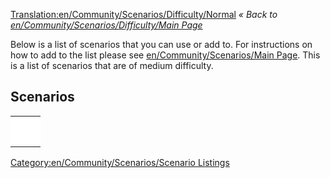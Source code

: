 [[Translation:en/Community/Scenarios/Difficulty/Normal]]
''« Back to [[en/Community/Scenarios/Difficulty/Main Page]]''

[[Category:en/Community/Scenarios/Scenario Listings]]

Below is a list of scenarios that you can use or add to. For instructions on how to add to the list please see [[en/Community/Scenarios/Main Page]]. This is a list of scenarios that are of medium difficulty.

==Scenarios==

{|
|-
|style="border:none;background:white"|
{{Page:en/Community/Scenarios/Islands}}

|style="border:none;background:white"|
{{Page:en/Community/Scenarios/Echo}}

|style="border:none;background:white"|
{{Page:en/Community/Scenarios/Water and Mountains}}

|-
|style="border:none;background:white"|
{{Page:en/Community/Scenarios/Snowy Highlands}}

|style="border:none;background:white"|
{{Page:en/Community/Scenarios/The Isles}}

|style="border:none;background:white"|
{{Page:en/Community/Scenarios/Tropical River}}

|-
|style="border:none;background:white"|
{{Page:en/Community/Scenarios/Iceland}}

|style="border:none;background:white"|
{{Page:en/Community/Scenarios/Land of Floods}}

|style="border:none;background:white"|
{{Page:en/Community/Scenarios/Chatham Islands}}

|-
|style="border:none;background:white"|
{{Page:en/Community/Scenarios/Denmark}}

|style="border:none;background:white"|
{{Page:en/Community/Scenarios/Europe}}

|style="border:none;background:white"|
{{Page:en/Community/Scenarios/Alexander to Karthoum}}

|-
|style="border:none;background:white"|
{{Page:en/Community/Scenarios/Climb up the Mountains}}

|style="border:none;background:white"|
{{Page:en/Community/Scenarios/(Don't) Hurt Your Eyes ;-)}}

|style="border:none;background:white"|
{{Page:en/Community/Scenarios/Lakes}}

|-
|style="border:none;background:white"|
{{Page:en/Community/Scenarios/Desert Tracking}}

|style="border:none;background:white"|
{{Page:en/Süd-Rheinland-Pfalz & Saarland}}

|style="border:none;background:white"|
{{Page:en/Oberbayern}}

|-
|style="border:none;background:white"|
{{Page:en/Malaysia}}

|style="border:none;background:white"|
{{Page:en/Community/Scenarios/UltimaV Britannia}}

|style="border:none;background:white"|
{{Page:en/Community/Scenarios/Dale of Scandy}}

|-
|style="border:none;background:white"|
{{Page:en/Community/Scenarios/Super Britania}}

|style="border:none;background:white"|
{{Page:en/Community/Scenarios/The Barrens}}

|style="border:none;background:white"|
<!--{{Scenario:...}}-->

|}